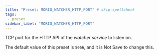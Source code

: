 ```yaml
---
title: "Preset: MORIO_WATCHER_HTTP_PORT" # skip-spellcheck
tags:
 - preset
sidebar_label: "MORIO_WATCHER_HTTP_PORT"
---
```


TCP port for the HTTP API of the _watcher service_ to listen on.

<Note>

The default value of this preset is `5066`, and it is <Label style="danger">Not Save</Label> to change this.

</Note>
